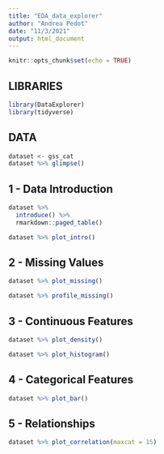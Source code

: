 ```yaml
---
title: "EDA_data_explorer"
author: "Andrea Pedot"
date: "11/3/2021"
output: html_document
---
```


```r
knitr::opts_chunk$set(echo = TRUE)
```

## LIBRARIES

```r
library(DataExplorer)
library(tidyverse)
```

## DATA

```r
dataset <- gss_cat
dataset %>% glimpse()
```

## 1 - Data Introduction

```r
dataset %>% 
  introduce() %>% 
  rmarkdown::paged_table()
```


```r
dataset %>% plot_intro()
```

## 2 - Missing Values

```r
dataset %>% plot_missing()
```


```r
dataset %>% profile_missing()
```

## 3 - Continuous Features

```r
dataset %>% plot_density()
```


```r
dataset %>% plot_histogram()
```

## 4 -  Categorical Features

```r
dataset %>% plot_bar()
```

## 5 -  Relationships

```r
dataset %>% plot_correlation(maxcat = 15)
```
